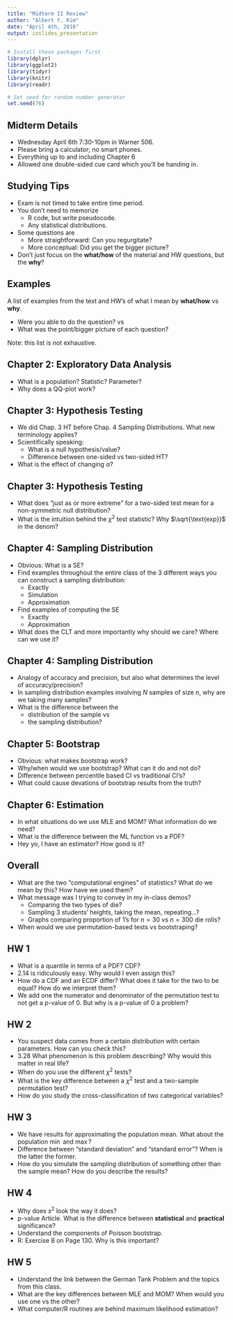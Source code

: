 ```yaml
---
title: "Midterm II Review"
author: "Albert Y. Kim"
date: "April 4th, 2016"
output: ioslides_presentation
---
```


```r
# Install these packages first
library(dplyr)
library(ggplot2)
library(tidyr)
library(knitr)
library(readr)

# Set seed for random number generator
set.seed(76)
```

## Midterm Details

* Wednesday April 6th 7:30-10pm in Warner 506.
* Please bring a calculator; no smart phones.
* Everything up to and including Chapter 6
* Allowed one double-sided cue card which you'll be handing in.




## Studying Tips

* Exam is not timed to take entire time period.
* You don't need to memorize
    + R code, but write pseudocode.
    + Any statistical distributions.
* Some questions are
    + More straightforward: Can you regurgitate?
    + More conceptual: Did you get the bigger picture?
* Don't just focus on the **what/how** of the material and HW questions, but the **why**?





## Examples

A list of examples from the text and HW's of what I mean by **what/how** vs **why**. 

* Were you able to do the question? vs
* What was the point/bigger picture of each question?

Note: this list is not exhaustive.
    




## Chapter 2: Exploratory Data Analysis

* What is a population? Statistic? Parameter?
* Why does a QQ-plot work?





## Chapter 3: Hypothesis Testing

* We did Chap. 3 HT before Chap. 4 Sampling Distributions. What new terminology applies?
* Scientifically speaking:
    + What is a null hypothesis/value?
    + Difference between one-sided vs two-sided HT?
* What is the effect of changing $\alpha$?





## Chapter 3: Hypothesis Testing

* What does "just as or more extreme" for a two-sided test mean for a non-symmetric null distribution?
* What is the intuition behind the $\chi^2$ test statistic? Why $\sqrt{\text{exp}}$ in the denom?





## Chapter 4: Sampling Distribution

* Obvious: What is a SE?
* Find examples throughout the entire class of the
3 different ways you can construct a sampling distribution:
    + Exactly
    + Simulation
    + Approximation
* Find examples of computing the SE
    + Exactly
    + Approximation
* What does the CLT and more importantly why should we care? Where can we use it?





## Chapter 4: Sampling Distribution

* Analogy of accuracy and precision, but also what determines the level of accuracy/precision?
* In sampling distribution examples involving $N$ samples of size $n$, why are we taking many samples?
* What is the difference between the
    + distribution of the sample vs 
    + the sampling distribution?





## Chapter 5: Bootstrap

* Obvious: what makes bootstrap work?
* Why/when would we use bootstrap? What can it do and not do?
* Difference between percentile based CI vs traditional CI's?
* What could cause devations of bootstrap results from the truth?





## Chapter 6: Estimation

* In what situations do we use MLE and MOM? What information do we need?
* What is the difference between the ML function vs a PDF?
* Hey yo, I have an estimator? How good is it?




## Overall

* What are the two "computational engines" of statistics? What do we mean by this? How have we used them?
* What message was I trying to convey in my in-class demos?
    + Comparing the two types of die?
    + Sampling 3 students' heights, taking the mean, repeating...?
    + Graphs comparing proportion of 1's for $n=30$ vs $n=300$ die rolls?
* When would we use permutation-based tests vs bootstraping?




## HW 1

* What is a quantile in terms of a PDF? CDF?
* 2.14 is ridiculously easy. Why would I even assign this?
* How do a CDF and an ECDF differ? What does it take for the two to be equal?
How do we interpret them?
* We add one the numerator and denominator of the permutation test to not get a
p-value of 0. But why is a p-value of 0 a problem?





## HW 2

* You suspect data comes from a certain distribution with certain parameters.
How can you check this?
* 3.28 What phenomenon is this problem describing? Why would this matter in real
life?
* When do you use the different $\chi^2$ tests?
* What is the key difference between a $\chi^2$ test and a two-sample
permutation test?
* How do you study the cross-classification of two categorical variables?








## HW 3

* We have results for approximating the population mean. What about the
population $\min$ and $\max$?
* Difference between "standard deviation" and "standard error"? When is the latter the former.
* How do you simulate the sampling distribution of something other than the
sample mean? How do you describe the results?





## HW 4

* Why does $s^2$ look the way it does?
* p-value Article. What is the difference between **statistical** and
**practical** significance?
* Understand the components of Poisson bootstrap.
* R: Exercise 8 on Page 130. Why is this important?





## HW 5

* Understand the link between the German Tank Problem and the topics from this
class.
* What are the key differences between MLE and MOM?  When would you use one vs
the other?
* What computer/R routines are behind maximum likelihood estimation?